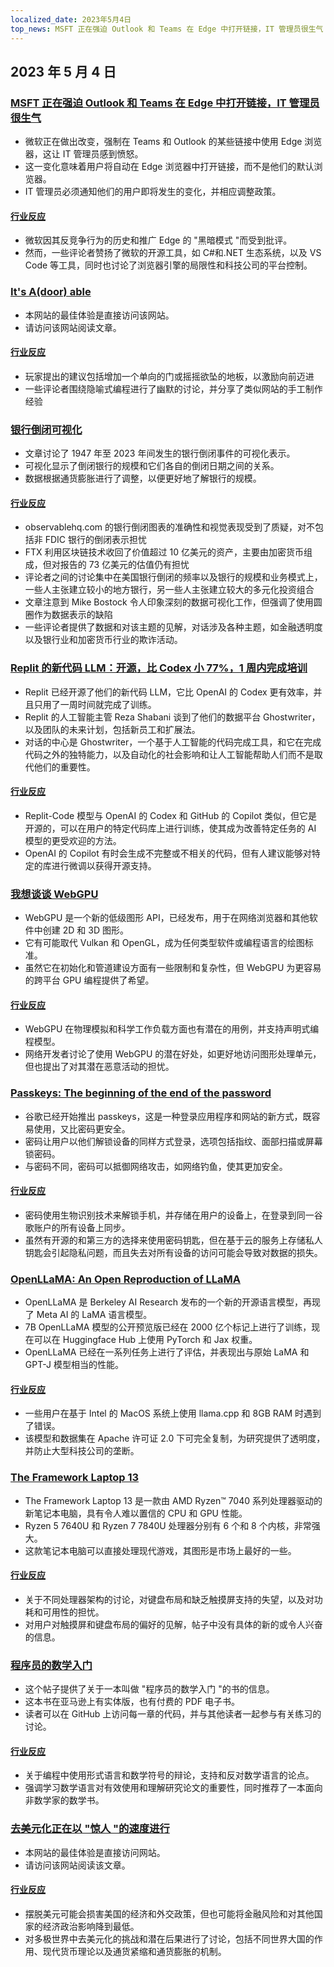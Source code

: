 ```yaml
---
localized_date: 2023年5月4日
top_news: MSFT 正在强迫 Outlook 和 Teams 在 Edge 中打开链接，IT 管理员很生气
---
```




## 2023 年 5 月 4 日

### [MSFT 正在强迫 Outlook 和 Teams 在 Edge 中打开链接，IT 管理员很生气](https://www.theverge.com/2023/5/3/23709297/microsoft-edge-force-outlook-teams-web-links-open)

- 微软正在做出改变，强制在 Teams 和 Outlook 的某些链接中使用 Edge 浏览器，这让 IT 管理员感到愤怒。
- 这一变化意味着用户将自动在 Edge 浏览器中打开链接，而不是他们的默认浏览器。
- IT 管理员必须通知他们的用户即将发生的变化，并相应调整政策。

#### [行业反应](http://news.ycombinator.com/item?id=35800158)

- 微软因其反竞争行为的历史和推广 Edge 的 "黑暗模式 "而受到批评。
- 然而，一些评论者赞扬了微软的开源工具，如 C#和.NET 生态系统，以及 VS Code 等工具，同时也讨论了浏览器引擎的局限性和科技公司的平台控制。

### [It's A(door) able](https://ncase.me/door/)

- 本网站的最佳体验是直接访问该网站。
- 请访问该网站阅读文章。

#### [行业反应](http://news.ycombinator.com/item?id=35800492)

- 玩家提出的建议包括增加一个单向的门或摇摇欲坠的地板，以激励向前迈进
- 一些评论者围绕隐喻式编程进行了幽默的讨论，并分享了类似网站的手工制作经验

### [银行倒闭可视化](https://observablehq.com/@mbostock/bank-failures)

- 文章讨论了 1947 年至 2023 年间发生的银行倒闭事件的可视化表示。
- 可视化显示了倒闭银行的规模和它们各自的倒闭日期之间的关系。
- 数据根据通货膨胀进行了调整，以便更好地了解银行的规模。

#### [行业反应](http://news.ycombinator.com/item?id=35795975)

- observablehq.com 的银行倒闭图表的准确性和视觉表现受到了质疑，对不包括非 FDIC 银行的倒闭表示担忧
- FTX 利用区块链技术收回了价值超过 10 亿美元的资产，主要由加密货币组成，但对报告的 73 亿美元的估值仍有担忧
- 评论者之间的讨论集中在美国银行倒闭的频率以及银行的规模和业务模式上，一些人主张建立较小的地方银行，另一些人主张建立较大的多元化投资组合
- 文章注意到 Mike Bostock 令人印象深刻的数据可视化工作，但强调了使用圆圈作为数据表示的缺陷
- 一些评论者提供了数据和对该主题的见解，对话涉及各种主题，如金融透明度以及银行业和加密货币行业的欺诈活动。

### [Replit 的新代码 LLM：开源，比 Codex 小 77%，1 周内完成培训](https://www.latent.space/p/reza-shabani#details)

- Replit 已经开源了他们的新代码 LLM，它比 OpenAI 的 Codex 更有效率，并且只用了一周时间就完成了训练。
- Replit 的人工智能主管 Reza Shabani 谈到了他们的数据平台 Ghostwriter，以及团队的未来计划，包括新员工和扩展法。
- 对话的中心是 Ghostwriter，一个基于人工智能的代码完成工具，和它在完成代码之外的独特能力，以及自动化的社会影响和让人工智能帮助人们而不是取代他们的重要性。

#### [行业反应](http://news.ycombinator.com/item?id=35803435)

- Replit-Code 模型与 OpenAI 的 Codex 和 GitHub 的 Copilot 类似，但它是开源的，可以在用户的特定代码库上进行训练，使其成为改善特定任务的 AI 模型的更受欢迎的方法。
- OpenAI 的 Copilot 有时会生成不完整或不相关的代码，但有人建议能够对特定的库进行微调以获得开源支持。

### [我想谈谈 WebGPU](https://cohost.org/mcc/post/1406157-i-want-to-talk-about-webgpu)

- WebGPU 是一个新的低级图形 API，已经发布，用于在网络浏览器和其他软件中创建 2D 和 3D 图形。
- 它有可能取代 Vulkan 和 OpenGL，成为任何类型软件或编程语言的绘图标准。
- 虽然它在初始化和管道建设方面有一些限制和复杂性，但 WebGPU 为更容易的跨平台 GPU 编程提供了希望。

#### [行业反应](http://news.ycombinator.com/item?id=35800988)

- WebGPU 在物理模拟和科学工作负载方面也有潜在的用例，并支持声明式编程模型。
- 网络开发者讨论了使用 WebGPU 的潜在好处，如更好地访问图形处理单元，但也提出了对其潜在恶意活动的担忧。

### [Passkeys: The beginning of the end of the password](https://blog.google/technology/safety-security/the-beginning-of-the-end-of-the-password/)

- 谷歌已经开始推出 passkeys，这是一种登录应用程序和网站的新方式，既容易使用，又比密码更安全。
- 密码让用户以他们解锁设备的同样方式登录，选项包括指纹、面部扫描或屏幕锁密码。
- 与密码不同，密码可以抵御网络攻击，如网络钓鱼，使其更加安全。

#### [行业反应](http://news.ycombinator.com/item?id=35801392)

- 密码使用生物识别技术来解锁手机，并存储在用户的设备上，在登录到同一谷歌账户的所有设备上同步。
- 虽然有开源的和第三方的选择来使用密码钥匙，但在基于云的服务上存储私人钥匙会引起隐私问题，而且失去对所有设备的访问可能会导致对数据的损失。

### [OpenLLaMA: An Open Reproduction of LLaMA](https://github.com/openlm-research/open_llama)

- OpenLLaMA 是 Berkeley AI Research 发布的一个新的开源语言模型，再现了 Meta AI 的 LaMA 语言模型。
- 7B OpenLLaMA 模型的公开预览版已经在 2000 亿个标记上进行了训练，现在可以在 Huggingface Hub 上使用 PyTorch 和 Jax 权重。
- OpenLLaMA 已经在一系列任务上进行了评估，并表现出与原始 LaMA 和 GPT-J 模型相当的性能。

#### [行业反应](http://news.ycombinator.com/item?id=35798888)

- 一些用户在基于 Intel 的 MacOS 系统上使用 llama.cpp 和 8GB RAM 时遇到了错误。
- 该模型和数据集在 Apache 许可证 2.0 下可完全复制，为研究提供了透明度，并防止大型科技公司的垄断。

### [The Framework Laptop 13](https://frame.work/blog/announcing-the-framework-laptop-13-powered-by-amd-ryzen)

- The Framework Laptop 13 是一款由 AMD Ryzen™ 7040 系列处理器驱动的新笔记本电脑，具有令人难以置信的 CPU 和 GPU 性能。
- Ryzen 5 7640U 和 Ryzen 7 7840U 处理器分别有 6 个和 8 个内核，非常强大。
- 这款笔记本电脑可以直接处理现代游戏，其图形是市场上最好的一些。

#### [行业反应](http://news.ycombinator.com/item?id=35802210)

- 关于不同处理器架构的讨论，对键盘布局和缺乏触摸屏支持的失望，以及对功耗和可用性的担忧。
- 对用户对触摸屏和键盘布局的偏好的见解，帖子中没有具体的新的或令人兴奋的信息。

### [程序员的数学入门](https://pimbook.org)

- 这个帖子提供了关于一本叫做 "程序员的数学入门 "的书的信息。
- 这本书在亚马逊上有实体版，也有付费的 PDF 电子书。
- 读者可以在 GitHub 上访问每一章的代码，并与其他读者一起参与有关练习的讨论。

#### [行业反应](http://news.ycombinator.com/item?id=35800136)

- 关于编程中使用形式语言和数学符号的辩论，支持和反对数学语言的论点。
- 强调学习数学语言对有效使用和理解研究论文的重要性，同时推荐了一本面向非数学家的数学书。

### [去美元化正在以 "惊人 "的速度进行](https://www.bloomberg.com/news/articles/2023-04-18/de-dollarization-is-happening-at-a-stunning-pace-jen-says)

- 本网站的最佳体验是直接访问网站。
- 请访问该网站阅读该文章。

#### [行业反应](http://news.ycombinator.com/item?id=35796915)

- 摆脱美元可能会损害美国的经济和外交政策，但也可能将金融风险和对其他国家的经济政治影响降到最低。
- 对多极世界中去美元化的挑战和潜在后果进行了讨论，包括不同世界大国的作用、现代货币理论以及通货紧缩和通货膨胀的机制。

</Steps>
